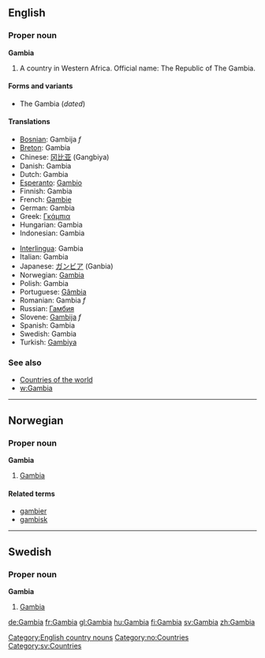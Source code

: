==English==
===Proper noun===
'''Gambia'''

# A country in Western Africa.  Official name: The Republic of The Gambia.

====Forms and variants====
*The Gambia (''dated'')

====Translations====
{{top}}
*[[Bosnian]]: Gambija ''f''
*[[Breton]]: Gambia
*Chinese: [[冈比亚]] (Gangbiya)
*Danish: Gambia
*Dutch: Gambia
*[[Esperanto]]: [[Gambio]]
*Finnish: Gambia
*French: [[Gambie]]
*German: Gambia
*Greek: [[Γκάμπια]]
*Hungarian: Gambia
*Indonesian: Gambia
{{mid}}
*[[Interlingua]]: Gambia
*Italian: Gambia
*Japanese: [[ガンビア]] (Ganbia)
*Norwegian: [[#Norwegian|Gambia]]
*Polish: Gambia
*Portuguese: [[Gâmbia]]
*Romanian: Gambia ''f''
*Russian: [[Гамбия]]
*Slovene: [[Gambija]] ''f''
*Spanish: Gambia
*Swedish: Gambia
*Turkish: [[Gambiya]]
{{bottom}}

===See also===
*[[Countries of the world]]
*[[w:Gambia]]
[[Category:English country nouns]]

----
==Norwegian==
===Proper noun===
'''Gambia'''

#[[Gambia#English|Gambia]]

====Related terms====
*[[gambier]]
*[[gambisk]]

----
==Swedish==
===Proper noun===
'''Gambia'''

#[[Gambia#English|Gambia]]

[[Category:no:Countries]]
[[Category:sv:Countries]]
[[de:Gambia]]
[[fr:Gambia]]
[[gl:Gambia]]
[[hu:Gambia]]
[[fi:Gambia]]
[[sv:Gambia]]
[[zh:Gambia]]